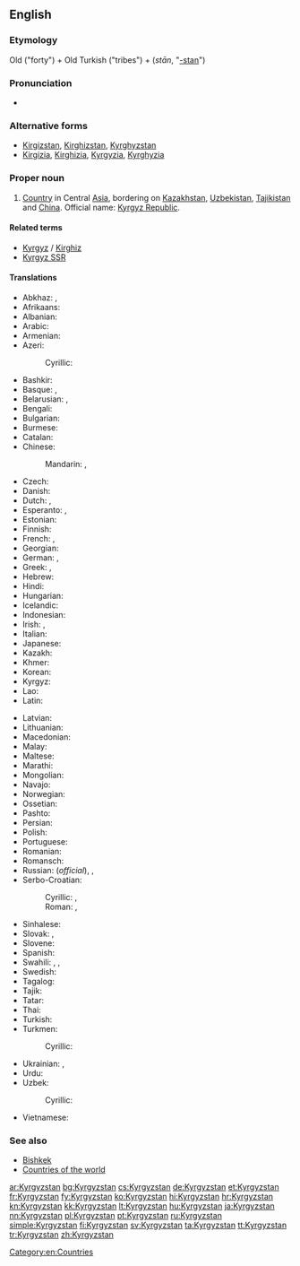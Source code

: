 {{also|Kyrgyzstán}}
==English==
{{wikipedia}}

===Etymology===
Old {{etyl|tr}} {{term|kırk}} ("forty") + Old Turkish {{term|uz}} ("tribes") + {{etyl|fa}} {{term|ستان}} (''stān'', "[[-stan]]")

===Pronunciation===
* {{audio|En-us-Kyrgyzstan.ogg|Audio (US)}}

===Alternative forms===
* [[Kirgizstan]], [[Kirghizstan]], [[Kyrghyzstan]]
* [[Kirgizia]], [[Kirghizia]], [[Kyrgyzia]], [[Kyrghyzia]]

===Proper noun===
{{en-proper noun}}

# [[country|Country]] in Central [[Asia]], bordering on [[Kazakhstan]], [[Uzbekistan]], [[Tajikistan]] and [[China]]. Official name: [[Kyrgyz Republic]].

====Related terms====
* [[Kyrgyz]] / [[Kirghiz]]
* [[Kyrgyz SSR]]

====Translations====
{{trans-top|Country in Central Asia}}
* Abkhaz: {{t-|ab|Ҟырӷызсҭан|tr=Qyrġyzsṭan|sc=Cyrl}}, {{t-|ab|Ҟырҕызсҭан|tr=Qyrġyzsṭan|sc=Cyrl}} {{qualifier|old spelling}}
* Afrikaans: {{t-|af|Kirgisië}}
* Albanian: {{t-|sq|Kirgistani}}
* Arabic: {{t-|ar|قيرغيزستان|m|tr=qirġizistān}}
* Armenian: {{t-|hy|Ղրղզստան|tr=Ġrġzstan}}
* Azeri: {{t+|az|Qırğızıstan|xs=Azeri}}
*: Cyrillic: {{t-|az|Гырғызыстан|sc=Cyrl}}
* Bashkir: {{t+|ba|Ҡырғыҙстан|tr=Qïrğïðstan|sc=Cyrl|xs=Bashkir}}
* Basque: {{t+|eu|Kirgizistan}}, {{t+|eu|Kirgizia}}
* Belarusian: {{t-|be|Кыргызстан|m|tr=Kyrhyzstán|sc=Cyrl}}, {{t-|be|Кыргызія|f|tr=Kyrhýzija|sc=Cyrl}}
* Bengali: {{t-|bn|কিরগিজিস্তান|tr=kirgijistan|sc=Beng|xs=Bengali}}
* Bulgarian: {{t+|bg|Киргизстан|m|tr=Kirgizstán|sc=Cyrl}}
* Burmese: {{t-|my|ကာဂျစ်စတန်|tr=kajitsătan|sc=Mymr}}
* Catalan: {{t+|ca|Kirguizistan|m}}
* Chinese:
*: Mandarin: {{t-|cmn|吉爾吉斯斯坦|sc=Hani}}, {{t-|cmn|吉尔吉斯斯坦|tr=Jí'ěrjísīsītǎn|sc=Hani}}
* Czech: {{t+|cs|Kyrgyzstán|m}}
* Danish: {{t-|da|Kirgisistan}}
* Dutch: {{t+|nl|Kirgizië}}, {{t-|nl|Kirgizstan}}
* Esperanto: {{t-|eo|Kirgizistano|xs=Esperanto}},  {{t-|eo|Kirgizio|xs=Esperanto}}
* Estonian: {{t+|et|Kõrgõzstan}}
* Finnish: {{t+|fi|Kirgisia}}
* French: {{t+|fr|Kirghizistan|m}}, {{t+|fr|Kirghizstan|m}}
* Georgian: {{t-|ka|ყირგიზეთი|tr=qʼirgizeti|sc=Geor|xs=Georgian}}
* German: {{t+|de|Kirgisistan|n}}, {{t+|de|Kirgisien|n}}
* Greek: {{t+|el|Κιργιζία|f|tr=Kirgizía}}, {{t-|el|Κιργιζιστάν|n|tr=Kirgizistán}}
* Hebrew: {{t-|he|קירגיזסטן|m|tr=qirgizistan|sc=Hebr}}
* Hindi: {{t+|hi|किर्गिज़स्तान|tr=kirgizastān|xs=Hindi}}
* Hungarian: {{t+|hu|Kirgizisztán}}
* Icelandic: {{t+|is|Kirgistan|n}}
* Indonesian: {{t-|id|Kirgizstan}}
* Irish: {{t-|ga|Cirgeastáin|f}}, {{t-|ga|Poblacht na Cirgise|f}}
* Italian: {{t-|it|Kirghizistan}}
* Japanese: {{t+|ja|キルギスタン|tr=Kirugisutan}}
* Kazakh: {{t|kk|Қырғызстан|tr=Qırğızstan|sc=Cyrl|xs=Kazakh}}
* Khmer: {{t-|km|កៀហ្ស៊ីស៊ីស្ថាន|tr=kieiziisiitʰaan|sc=Khmr}}
* Korean: {{t+|ko|키르기스스탄|tr=Kireugiseuseutan|sc=Hang}}
* Kyrgyz: {{t+|ky|Кыргызстан|tr=Qırğızstan|sc=Cyrl|xs=Kyrgyz}}
* Lao: {{t-|lo|ກຽກກີເຊຍ|tr=kẏkkīsiya|sc=Laoo}}
* Latin: {{t-|la|Chirgisia|f}}
{{trans-mid}}
* Latvian: {{t+|lv|Kirgizstāna|xs=Latvian}}
* Lithuanian: {{t+|lt|Kirgizija|xs=Lithuanian}}
* Macedonian: {{t-|mk|Киргистан|m|tr=Kirgistán}}
* Malay: {{t-|ms|Kyrgyzstan}}
* Maltese: {{t-|mt|Kirgiżistan|xs=Maltese}}
* Marathi: {{t-|mr|किर्गिजस्तान|tr=kirgizastāna|sc=Deva}}
* Mongolian: {{t-|mn|Кыргызстан|tr=Kyrgyzstán|sc=Cyrl|xs=Mongolian}}
* Navajo: {{tø|nv|Kíígiz bikéyah}}
* Norwegian: {{t+|no|Kirgisistan}}
* Ossetian: {{tø|os|Хъиргъиз|tr=Qirġiz|sc=Cyrl}}
* Pashto: {{t-|ps|قرغزستان|sc=ps-Arab|xs=Pashto}}
* Persian: {{t+|fa|قرقیزستان|tr=Qerqizestân|xs=Persian}}
* Polish: {{t+|pl|Kirgistan}}
* Portuguese: {{t+|pt|Quirguizistão}}
* Romanian: {{t-|ro|Kîrgîstan|n}}
* Romansch: {{t-|rm|Kirghisia|f}}
* Russian: {{t+|ru|Кыргызстан|m|tr=Kyrgyzstán}} (''official''), {{t+|ru|Киргизия|f|tr=Kirgízija}}, {{t+|ru|Киргизстан|m|tr=Kirgizstán}}
* Serbo-Croatian:
*: Cyrillic: {{t-|sh|Киргистан|m|sc=Cyrl|xs=Serbo-Croatian}}, {{t-|sh|Киргизија|f|sc=Cyrl|xs=Serbo-Croatian}}
*: Roman: {{t-|sh|Kirgistan|m|xs=Serbo-Croatian}}, {{t-|sh|Kirgizija|f|xs=Serbo-Croatian}}
* Sinhalese: {{t-|si|කිර්‍ගිස්‍තානය|tr=kirgistānaya|sc=Sinh}}
* Slovak: {{t-|sk|Kirgizsko|n}}, {{t-|sk|Kirgizstan|m}}
* Slovene: {{t+|sl|Kirgizistan|m}}
* Spanish: {{t+|es|Kirguizistán}}
* Swahili: {{t-|sw|Kirigizistani}}, {{t-|sw|Kirigizia}}, {{t-|sw|Ukirigizi}}
* Swedish: {{t+|sv|Kirgizistan}}
* Tagalog: {{t-|tl|Kirgistan}}
* Tajik: {{t-|tg|Қирғизистон|tr=Qirġiziston|sc=Cyrl|xs=Tajik}}
* Tatar: {{t-|tt|Кыргызстан|tr=Kırgızstan|sc=Cyrl}}
* Thai: {{t+|th|คีร์กีซสถาน|tr=kee-gee-sót-tăan}}
* Turkish: {{t+|tr|Kırgızistan}}
* Turkmen: {{t-|tk|Gyrgyzystan|xs=Turkmen}}
*: Cyrillic: {{t-|tk|Гыргызыстан|sc=Cyrl}}
* Ukrainian: {{t+|uk|Киргизстан|m|tr=Kyrhyzstán|sc=Cyrl}}, {{t-|uk|Киргизія|f|tr=Kyrhýzija|sc=Cyrl}}
* Urdu: {{t-|ur|کرغیزستان|tr=kirġizastān|xs=Urdu}}
* Uzbek: {{t-|uz|Qirgʻiziston|xs=Uzbek}}
*: Cyrillic: {{t-|uz|Қирғизистон|sc=Cyrl}}
* Vietnamese: {{t-|vi|Kyrgyzstan|xs=Vietnamese}}
{{trans-bottom}}

===See also===
* [[Bishkek]]
* [[Appendix:Countries of the world|Countries of the world]]

[[Category:en:Countries]]

[[ar:Kyrgyzstan]]
[[bg:Kyrgyzstan]]
[[cs:Kyrgyzstan]]
[[de:Kyrgyzstan]]
[[et:Kyrgyzstan]]
[[fr:Kyrgyzstan]]
[[fy:Kyrgyzstan]]
[[ko:Kyrgyzstan]]
[[hi:Kyrgyzstan]]
[[hr:Kyrgyzstan]]
[[kn:Kyrgyzstan]]
[[kk:Kyrgyzstan]]
[[lt:Kyrgyzstan]]
[[hu:Kyrgyzstan]]
[[ja:Kyrgyzstan]]
[[nn:Kyrgyzstan]]
[[pl:Kyrgyzstan]]
[[pt:Kyrgyzstan]]
[[ru:Kyrgyzstan]]
[[simple:Kyrgyzstan]]
[[fi:Kyrgyzstan]]
[[sv:Kyrgyzstan]]
[[ta:Kyrgyzstan]]
[[tt:Kyrgyzstan]]
[[tr:Kyrgyzstan]]
[[zh:Kyrgyzstan]]